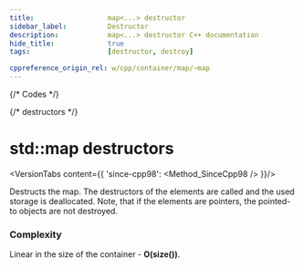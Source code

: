 ```yaml
---
title:					map<...> destructor
sidebar_label:			Destructor
description:			map<...> destructor C++ documentation
hide_title:				true
tags:					[destructor, destroy]

cppreference_origin_rel: w/cpp/container/map/~map
---
```



{/* Codes */}

{/* destructors */}


# std::map destructors

<VersionTabs content={{
		'since-cpp98': <Method_SinceCpp98 />
	}}/>

Destructs the map. The destructors of the elements are called and the used storage is deallocated. Note, that if the elements are pointers, the pointed-to objects are not destroyed.

### Complexity

Linear in the size of the container - **O(size())**.
